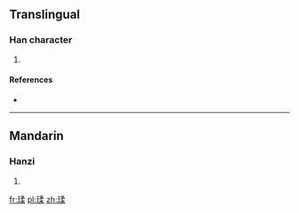 ==Translingual==

===Han character===
{{Han char|rn=96|rad=玉|as=09|sn=13|four=|canj=一土弓竹木 (MGNHD)}}

# {{defn|Han|sort=玉09}}

====References====
* {{Han ref|kx=0737.010|dkj=21103|dj=1148.040|hdz=21129.060|uh=7448|ud=29768}}

----

==Mandarin==

===Hanzi===
{{cmn-hanzi|pin=[[róu]] ([[rou2]])|wg=jou<sup>2</sup>}}

# {{defn|lang=cmn|sort=玉09}}

[[fr:瑈]]
[[pl:瑈]]
[[zh:瑈]]